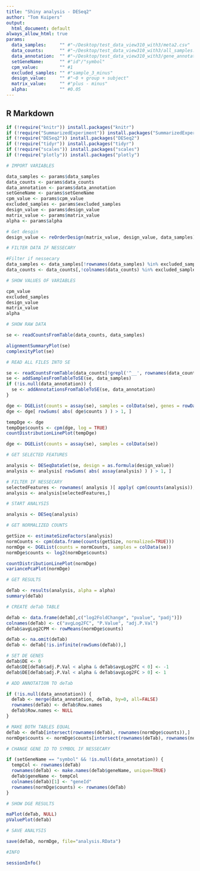 ```yaml
---
title: "Shiny analysis - DESeq2"
author: "Tom Kuipers"
output:
  html_document: default
always_allow_html: true
params:
  data_samples:     "" #"~/Desktop/test_data_view310_with3/meta2.csv"
  data_counts:      "" #"~/Desktop/test_data_view310_with3/all_samples.fragments_per_gene.tsv"
  data_annotation:  "" #"~/Desktop/test_data_view310_with3/gene_annotation.tsv"
  setGeneName:      "" #"id"/"symbol"
  cpm_value:        "" #1
  excluded_samples: "" #"sample_3_minus"
  design_value:     "" #"~0 + group + subject"
  matrix_value:     "" #"plus - minus"
  alpha:            "" #0.05
---
```



## R Markdown


```r

if (!require("knitr")) install.packages("knitr")
if (!require("SummarizedExperiment")) install.packages("SummarizedExperiment")
if (!require("DESeq2")) install.packages("DESeq2")
if (!require("tidyr")) install.packages("tidyr")
if (!require("scales")) install.packages("scales")
if (!require("plotly")) install.packages("plotly")

```


```r
# IMPORT VARIABLES

data_samples <- params$data_samples
data_counts <- params$data_counts
data_annotation <- params$data_annotation
setGeneName <- params$setGeneName
cpm_value <- params$cpm_value
excluded_samples <- params$excluded_samples
design_value <- params$design_value
matrix_value <- params$matrix_value
alpha <- params$alpha

# Get desgin
design_value <- reOrderDesign(matrix_value, design_value, data_samples)

```


```r
# FILTER DATA IF NESSECARY

#Filter if nessecary
data_samples <- data_samples[!rownames(data_samples) %in% excluded_samples,]
data_counts <- data_counts[,!colnames(data_counts) %in% excluded_samples]

```


```r
# SHOW VALUES OF VARIABLES

cpm_value
excluded_samples
design_value
matrix_value
alpha

```


```r
# SHOW RAW DATA

se <- readCountsFromTable(data_counts, data_samples)

alignmentSummaryPlot(se)
complexityPlot(se)

```


```r
# READ ALL FILES INTO SE

se <- readCountsFromTable(data_counts[!grepl('^__', rownames(data_counts)),], data_samples)
se <- addSamplesFromTableToSE(se, data_samples)
if (!is.null(data_annotation)) {
  se <- addAnnotationsFromTableToSE(se, data_annotation)
}

dge <- DGEList(counts = assay(se), samples = colData(se), genes = rowData(se))
dge <- dge[ rowSums( abs( dge$counts ) ) > 1, ]

tempDge <- dge
tempDge$counts <- cpm(dge, log = TRUE)
countDistributionLinePlot(tempDge)

dge <- DGEList(counts = assay(se), samples = colData(se))

```


```r
# GET SELECTED FEATURES

analysis <- DESeqDataSet(se, design = as.formula(design_value))
analysis <- analysis[ rowSums( abs( assay(analysis) ) ) > 1, ]

# FILTER IF NESSECARY
selectedFeatures <- rownames( analysis )[ apply( cpm(counts(analysis)), 1, function( v ) sum( v >= cpm_value ) ) >= 1/4 * ncol( counts(analysis) ) ]
analysis <- analysis[selectedFeatures,]

```


```r
# START ANALYSIS

analysis <- DESeq(analysis)

```


```r
# GET NORMALIZED COUNTS

getSize <- estimateSizeFactors(analysis)
normCounts <- cpm(data.frame(counts(getSize, normalized=TRUE)))
normDge <- DGEList(counts = normCounts, samples = colData(se))
normDge$counts <- log2(normDge$counts)

countDistributionLinePlot(normDge)
variancePcaPlot(normDge)

```


```r
# GET RESULTS

deTab <- results(analysis, alpha = alpha)
summary(deTab)

```


```r
# CREATE deTab TABLE

deTab <- data.frame(deTab[,c("log2FoldChange", "pvalue", "padj")])
colnames(deTab) <- c("avgLog2FC", "P.Value", "adj.P.Val")
deTab$avgLog2CPM <- rowMeans(normDge$counts)

deTab <- na.omit(deTab)
deTab <- deTab[!is.infinite(rowSums(deTab)),]

# SET DE GENES
deTab$DE <- 0
deTab$DE[deTab$adj.P.Val < alpha & deTab$avgLog2FC < 0] <- -1
deTab$DE[deTab$adj.P.Val < alpha & deTab$avgLog2FC > 0] <- 1

```


```r
# ADD ANNOTATION TO deTab

if (!is.null(data_annotation)) {
  deTab <- merge(data_annotation, deTab, by=0, all=FALSE)
  rownames(deTab) <- deTab$Row.names
  deTab$Row.names <- NULL
}

# MAKE BOTH TABLES EQUAL
deTab <- deTab[intersect(rownames(deTab), rownames(normDge$counts)),]
normDge$counts <- normDge$counts[intersect(rownames(deTab), rownames(normDge$counts)),]

```


```r
# CHANGE GENE ID TO SYMBOL IF NESSECARY

if (setGeneName == "symbol" && !is.null(data_annotation)) {
  tempCol <- rownames(deTab)
  rownames(deTab) <- make.names(deTab$geneName, unique=TRUE)
  deTab$geneName <- tempCol
  colnames(deTab)[1] <- "geneId"
  rownames(normDge$counts) <- rownames(deTab)
}

```


```r
# SHOW DGE RESULTS

maPlot(deTab, NULL)
pValuePlot(deTab)

```


```r
# SAVE ANALYSIS

save(deTab, normDge, file="analysis.RData")

```


```r
#INFO

sessionInfo()

```
